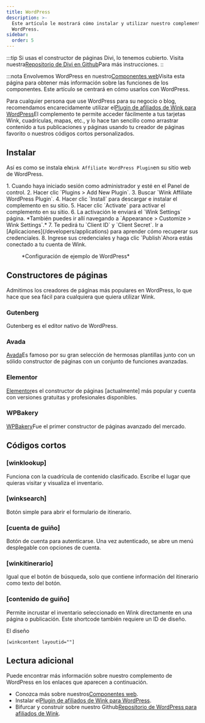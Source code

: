 ```yaml
---
title: WordPress
description: >-
  Este artículo le mostrará cómo instalar y utilizar nuestro complemento de
  WordPress.
sidebar:
  order: 5
---
```


:::tip
Si usas el constructor de páginas Divi, lo tenemos cubierto. Visita nuestra[Repositorio de Divi en Github](https://github.com/wink-travel/affiliate-wordpress-divi-plugin)Para más instrucciones.
::

:::nota
Envolvemos WordPress en nuestro[Componentes web](/developers/web-components)Visita esta página para obtener más información sobre las funciones de los componentes. Este artículo se centrará en cómo usarlos con WordPress.

Para cualquier persona que use WordPress para su negocio o blog, recomendamos encarecidamente utilizar el[Plugin de afiliados de Wink para WordPress](https://wordpress.org/plugins/wink2travel/)El complemento te permite acceder fácilmente a tus tarjetas Wink, cuadrículas, mapas, etc., y lo hace tan sencillo como arrastrar contenido a tus publicaciones y páginas usando tu creador de páginas favorito o nuestros códigos cortos personalizados.

## Instalar

Así es como se instala el`Wink Affiliate WordPress Plugin`en su sitio web de WordPress.

<Steps>
  1. Cuando haya iniciado sesión como administrador y esté en el Panel de control.
  2. Hacer clic `Plugins > Add New Plugin`.
  3. Buscar `Wink Affiliate WordPress Plugin`.
  4. Hacer clic `Install` para descargar e instalar el complemento en su sitio.
  5. Hacer clic `Activate` para activar el complemento en su sitio.
  6. La activación le enviará el `Wink Settings` página. *También puedes ir allí navegando a `Appearance > Customize > Wink Settings`.*
  7. Te pedirá tu `Client ID` y `Client Secret`. Ir a [Aplicaciones](/developers/applications) para aprender cómo recuperar sus credenciales.
  8. Ingrese sus credenciales y haga clic `Publish`Ahora estás conectado a tu cuenta de Wink.
</Steps>


<figure>
  <CloudinaryImage width="350" height="760" resize="scale" quality="best" alt="Configuración del complemento Wink Affiliate para WordPress" src="academy/wink-wordpress-plugin-settings" errorImage="noimage_opaque_nyrtl0.png" />

  <figcaption>*Configuración de ejemplo de WordPress*</figcaption>
</figure>


##

## Constructores de páginas

Admitimos los creadores de páginas más populares en WordPress, lo que hace que sea fácil para cualquiera que quiera utilizar Wink.

### Gutenberg

Gutenberg es el editor nativo de WordPress.

### Avada

[Avada](https://avada.com)Es famoso por su gran selección de hermosas plantillas junto con un sólido constructor de páginas con un conjunto de funciones avanzadas.

### Elementor

[Elementor](https://elementor.com)es el constructor de páginas \[actualmente] más popular y cuenta con versiones gratuitas y profesionales disponibles.

### WPBakery

[WPBakery](https://wpbakery.com)Fue el primer constructor de páginas avanzado del mercado.

## Códigos cortos

### \[winklookup]

Funciona con la cuadrícula de contenido clasificado. Escribe el lugar que quieras visitar y visualiza el inventario.

### \[winksearch]

Botón simple para abrir el formulario de itinerario.

### \[cuenta de guiño]

Botón de cuenta para autenticarse. Una vez autenticado, se abre un menú desplegable con opciones de cuenta.

### \[winkitinerario]

Igual que el botón de búsqueda, solo que contiene información del itinerario como texto del botón.

### \[contenido de guiño]

Permite incrustar el inventario seleccionado en Wink directamente en una página o publicación. Este shortcode también requiere un ID de diseño.

El diseño

```
[winkcontent layoutid=""]
```

## Lectura adicional

Puede encontrar más información sobre nuestro complemento de WordPress en los enlaces que aparecen a continuación.

* Conozca más sobre nuestros[Componentes web](/developers/web-components).
* Instalar el[Plugin de afiliados de Wink para WordPress](https://wordpress.org/plugins/wink2travel/).
* Bifurcar y construir sobre nuestro Github[Repositorio de WordPress para afiliados de Wink](https://github.com/wink-travel/wink-wordpress-plugin).


